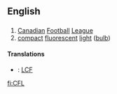 ==English==

==={{Abbreviation}}===
{{infl|en|abbreviation}}

# [[Canadian]] [[football|Football]] [[league|League]]
# [[compact]] [[fluorescent]] [[light]] ([[bulb]])

====Translations====
{{trans-top|Canadian Football League}}
{{trans-mid}}
{{trans-bottom}}

{{trans-top|compact fluorescent light (bulb)}}
{{trans-mid}}
{{trans-bottom}}

{{checktrans-top}}
* {{ttbc|French}}: [[LCF]]
{{checktrans-bottom}}

[[fi:CFL]]